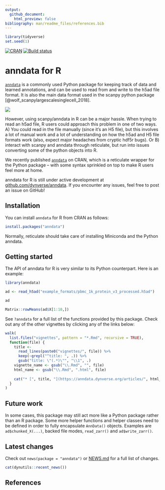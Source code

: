 ```yaml
---
output:
  github_document:
    html_preview: false
bibliography: man/readme_files/references.bib
---
```


```r
library(tidyverse)
set.seed(1)
```

[![CRAN](https://www.r-pkg.org/badges/version/anndata)](https://cran.r-project.org/package=anndata)
[![Build status](https://github.com/rcannood/dynverse/workflows/R-CMD-check/badge.svg)](https://github.com/dynverse/anndata/actions)

# anndata for R

[`anndata`](https://anndata.readthedocs.io/en/latest/) is a commonly used Python package 
for keeping track of data and learned annotations, and can be used to read from and write to the h5ad 
file format. It is also the main data format used in the scanpy python package [@wolf_scanpylargescalesinglecell_2018].

![](https://raw.githubusercontent.com/dynverse/anndata/master/man/readme_files/anndata_for_r.png)

However, using scanpy/anndata in R can be a major hassle. When trying to read an h5ad file,
R users could approach this problem in one of two ways. A) You could read in the file manually
(since it's an H5 file), but this involves a lot of manual work and a lot of understanding
on how the h5ad and H5 file formats work (also, expect major headaches from cryptic hdf5r bugs).
Or B) interact with scanpy and anndata through reticulate, but run into issues converting
some of the python objects into R.

We recently published [`anndata`](https://cran.r-project.org/package=anndata) on CRAN,
which is a reticulate wrapper for the Python package -- with some syntax sprinkled on top to make
R users feel more at home. 

anndata for R is still under active development at [github.com/dynverse/anndata](https://github.com/dynverse/anndata). 
If you encounter any issues, feel free to post an issue on GitHub!

## Installation

You can install `anndata` for R from CRAN as follows:

```r
install.packages("anndata")
```

Normally, reticulate should take care of installing Miniconda and the Python anndata.

## Getting started

The API of anndata for R is very similar to its Python counterpart. Here is an example:

```r
library(anndata)

ad <- read_h5ad("example_formats/pbmc_1k_protein_v3_processed.h5ad")

ad

Matrix::rowMeans(ad$X[1:10,])
```


See `?anndata` for a full list of the functions provided by this package.
Check out any of the other vignettes by clicking any of the links below:

```r
walk(
  list.files("vignettes", pattern = "*.Rmd", recursive = TRUE),
  function(file) {
    title <- 
      read_lines(paste0("vignettes/", file)) %>% 
      keep(~grepl("^title: ", .)) %>% 
      gsub("title: \"(.*)\"", "\\1", .)
    vignette_name <- gsub("\\.Rmd", "", file)
    html_name <- gsub("\\.Rmd", ".html", file)
    
    cat("* [", title, "](https://anndata.dynverse.org/articles/", html_name, ")\n", sep = "")
  }
)
```

## Future work

In some cases, this package may still act more like a Python package rather than an R package.
Some more helper functions and helper classes need to be defined in order to fully encapsulate
`AnnData()` objects. Examples are `ad$chunked_X(...)`, backed file modes, `read_zarr()` and `ad$write_zarr()`.

## Latest changes
Check out `news(package = "anndata")` or [NEWS.md](NEWS.md) for a full list of changes.

<!-- This section gets automatically generated from NEWS.md -->

```r
cat(dynutils::recent_news())
```

## References
